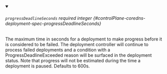 
<details className="config-field" data-expandable="false" open>
<summary>

###### `progressDeadlineSeconds` <span className="config-field-required" data-required="false">required</span> <span className="config-field-type">integer</span> <span className="config-field-default"></span> <span className="config-field-enum"></span> {#controlPlane-coredns-deployment-spec-progressDeadlineSeconds}

The maximum time in seconds for a deployment to make progress before it
is considered to be failed. The deployment controller will continue to
process failed deployments and a condition with a ProgressDeadlineExceeded
reason will be surfaced in the deployment status. Note that progress will
not be estimated during the time a deployment is paused. Defaults to 600s.

</summary>



</details>
